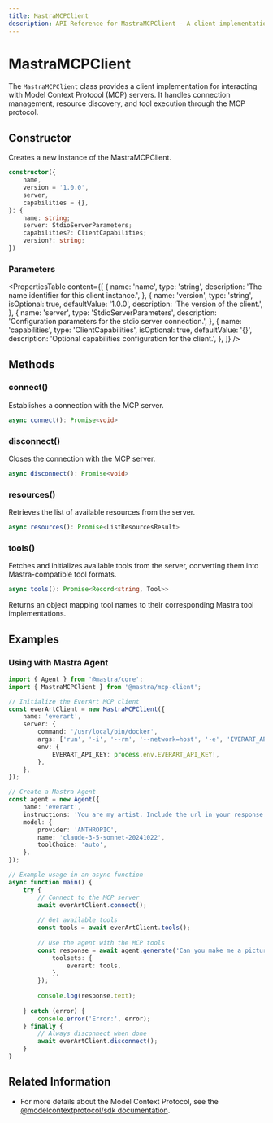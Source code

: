 ```yaml
---
title: MastraMCPClient
description: API Reference for MastraMCPClient - A client implementation for the Model Context Protocol.
---
```


# MastraMCPClient

The `MastraMCPClient` class provides a client implementation for interacting with Model Context Protocol (MCP) servers. It handles connection management, resource discovery, and tool execution through the MCP protocol.

## Constructor

Creates a new instance of the MastraMCPClient.

```typescript
constructor({
    name,
    version = '1.0.0',
    server,
    capabilities = {},
}: {
    name: string;
    server: StdioServerParameters;
    capabilities?: ClientCapabilities;
    version?: string;
})
```

### Parameters

<PropertiesTable
  content={[
    {
      name: 'name',
      type: 'string',
      description: 'The name identifier for this client instance.',
    },
    {
      name: 'version',
      type: 'string',
      isOptional: true,
      defaultValue: '1.0.0',
      description: 'The version of the client.',
    },
    {
      name: 'server',
      type: 'StdioServerParameters',
      description: 'Configuration parameters for the stdio server connection.',
    },
    {
      name: 'capabilities',
      type: 'ClientCapabilities',
      isOptional: true,
      defaultValue: '{}',
      description: 'Optional capabilities configuration for the client.',
    },
  ]}
/>

## Methods

### connect()

Establishes a connection with the MCP server.

```typescript
async connect(): Promise<void>
```

### disconnect()

Closes the connection with the MCP server.

```typescript
async disconnect(): Promise<void>
```

### resources()

Retrieves the list of available resources from the server.

```typescript
async resources(): Promise<ListResourcesResult>
```

### tools()

Fetches and initializes available tools from the server, converting them into Mastra-compatible tool formats.

```typescript
async tools(): Promise<Record<string, Tool>>
```

Returns an object mapping tool names to their corresponding Mastra tool implementations.

## Examples

### Using with Mastra Agent

```typescript
import { Agent } from '@mastra/core';
import { MastraMCPClient } from '@mastra/mcp-client';

// Initialize the EverArt MCP client
const everArtClient = new MastraMCPClient({
    name: 'everart',
    server: {
        command: '/usr/local/bin/docker',
        args: ['run', '-i', '--rm', '--network=host', '-e', 'EVERART_API_KEY', 'mcp/everart'],
        env: {
            EVERART_API_KEY: process.env.EVERART_API_KEY!,
        },
    },
});

// Create a Mastra Agent
const agent = new Agent({
    name: 'everart',
    instructions: 'You are my artist. Include the url in your response.',
    model: {
        provider: 'ANTHROPIC',
        name: 'claude-3-5-sonnet-20241022',
        toolChoice: 'auto',
    },
});

// Example usage in an async function
async function main() {
    try {
        // Connect to the MCP server
        await everArtClient.connect();
        
        // Get available tools
        const tools = await everArtClient.tools();
        
        // Use the agent with the MCP tools
        const response = await agent.generate('Can you make me a picture of a dog?', {
            toolsets: {
                everart: tools,
            },
        });
        
        console.log(response.text);
        
    } catch (error) {
        console.error('Error:', error);
    } finally {
        // Always disconnect when done
        await everArtClient.disconnect();
    }
}
```

## Related Information

- For more details about the Model Context Protocol, see the [@modelcontextprotocol/sdk documentation](https://github.com/modelcontextprotocol/typescript-sdk).